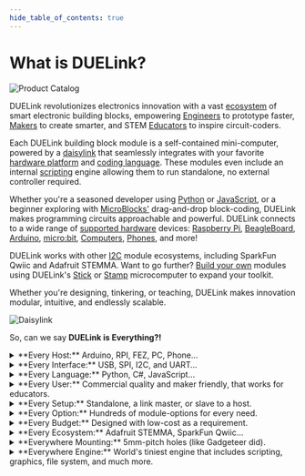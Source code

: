 ```yaml
---
hide_table_of_contents: true
---
```


# What is DUELink?


![Product Catalog](pathname:///img/duelink-modules.png)

DUELink revolutionizes electronics innovation with a vast [ecosystem](./catalog/intro) of smart electronic building blocks, empowering [Engineers](./engineers) to prototype faster, [Makers](./makers) to create smarter, and STEM [Educators](./educators) to inspire circuit-coders.

Each DUELink building block module is a self-contained mini-computer, powered by a [daisylink](./engine/daisylink) that seamlessly integrates with your favorite [hardware platform](./hw/intro) and [coding language](./language/intro). These modules even include an internal [scripting](./engine/scripting) engine allowing them to run standalone, no external controller required.

Whether you're a seasoned developer using [Python](./language/python) or [JavaScript](./language/javascript), or a beginner exploring with [MicroBlocks'](./language/microblocks) drag-and-drop block-coding, DUELink makes programming circuits approachable and powerful. DUELink connects to a wide range of [supported hardware](./hw/intro) devices: [Raspberry Pi](./hw/raspberry-pi), [BeagleBoard](./hw/beagleboard), [Arduino](./hw/arduino), [micro:bit](./hw/microbit), [Computers](./hw/pc-laptop), [Phones](./hw/phone-tablet), and more!

DUELink works with other [I2C](./interface/i2c) module ecosystems, including SparkFun Qwiic and Adafruit STEMMA. Want to go further? [Build your own](./catalog/third-party) modules using DUELink's [Stick](./catalog/microcomputer/stick) or [Stamp](./catalog/microcomputer/stamp) microcomputer to expand your toolkit.

Whether you're designing, tinkering, or teaching, DUELink makes innovation modular, intuitive, and endlessly scalable.

![Daisylink](pathname:///img/daisylink.png)

So, can we say **DUELink is Everything?!**

<details>
  <summary>**Every Host:** Arduino, RPI, FEZ, PC, Phone…</summary>

**What do you mean by every host?**

You can continue to use your favorite board and then “link” it to one, or a hundred, DUELink modules. 
We have covered many [supported hardware](./hw/intro) options but you can even go [beyond](./hw/beyond).
</details>

<details>
  <summary>**Every Interface:** USB, SPI, I2C, and UART…</summary>

**Does it really work with every interface?**

Yes…almost! Every single DUELink module supports [multiple interfaces](./interface/intro), including [USB](./interface/usb), 
[Serial UART](./interface/uart), and [I2C](./interface/i2c). That is how these modules connect to your favorite hardware. But then, 
each module has a [Downlink](./interface/downlink) connection allowing you to [Daisylink](./engine/daisylink) hundreds of modules .
</details>

<details>
  <summary>**Every Language:** Python, C#, JavaScript…</summary>

**You couldn't really support every coding language! Could you?**

We support the top [languages](./language/intro) including [Python](./language/python) and 
 [JavaScript](./language/javascript) allowing control over a [PC](./hw/pc-laptop)/ 
a [phone](./hw/phone-tablet) or [Raspberry Pi](./hw/raspberry-pi) / [Arduino](./hw/arduino). However we go beyond that and let you run modules 
[standalone](./language/standalone) in many ways, including [Arduino](./hw/arduino),
[MicroBlocks](./language/microblocks), and the internal [Scripting Language](./engine/scripting).

If [Excel](./language/excel) can control a sensor, then anything can!
</details>

<details>
  <summary>**Every User:** Commercial quality and maker friendly, that works for educators.</summary>

**How can this work for an engineer, but also work for a student?!**

DUELink is designed by commercial engineers who are involved with STEM education. We know what [engineers](./engineers) need 
but also work with [educators](./educators). We do not stop there, we are also [makers](./makers) during our free time.
</details>

<details>
  <summary>**Every Setup:** Standalone, a link master, or slave to a host.</summary>

**How can it run standalone or run with my favorite board/setup?**

Each module has a mini computer allowing it to run [standalone](./language/standalone) using its [Scripting Engine](./engine/scripting). This engine can also be commanded using your favorite [hardware](./hw/intro), such as [Raspberry Pi](./hw/raspberry-pi) or 
[Micro:bit](./hw/microbit) or even control the modules from a [PC](./hw/pc-laptop). 

Still not satisfied? Load the module with [MicroBlocks](./language/microblocks) and use an easy block coding interface, or use 
[Arduino](./hw/arduino) and take advantage of massive community resources.
</details>

<details>
  <summary>**Every Option:** Hundreds of module-options for every need.</summary>

**Where do you get “hundreds of options”?**

We are just getting started and there is a [catalog](./catalog/intro) with 100s of modules available. We dream of a day where there is a DUELink module for every single technology and need. We are not doing it alone! [Third-party modules](./catalog/third-party) are encouraged. We have open [Specifications](./specs) to help you make your own. 

If you do not want to deal with tiny chip soldering, we have a very tiny module for you, called [Stick](./catalog/microcomputer/stick). Another one is [Stamp](./catalog/microcomputer/stamp), which is the size of… you guessed it… a stamp!
</details>

<details>
  <summary>**Every Budget:** Designed with low-cost as a requirement.</summary>

**Any budget? I am not seeing a $1 module!**

Yes, modules that are designed, manufactured, and supported in Michigan, USA are not at “Alibaba-level” pricing. The good news is that the modules are priced 
right if you factor in the time needed to get the job done effectively. But hold on, you can also have a hybrid option where basic needs can be met by the “$1 button” but then utilize DUELink's advanced modules for other tasks. Of course, we would love it if you can support us with all your needs as this will help in covering the research and development of future modules that you might really need one day.
</details>

<details>
  <summary>**Every Ecosystem:** Adafruit STEMMA, SparkFun Qwiic…</summary>

**How does DUELink work with any Ecosystem?**

If you are using an ecosystem that uses a JST connector, like Adafruit STEMMA QT or Sparkfun Qwiic, than you are half way there! These ecosystems use  I2C bus to connect to their modules. Since one of the supported interfaces is [I2C](./interface/i2c), DUELink and these ecosystems 
can play together nicely as explained on the [I2C](./interface/i2c) page. Similarly, systems like Seeed Studio Grove will work but you will need an adaptor cable due to the different connector size.

If you are using something very different from JST/I2C connections then that works separately and you only 
need a standard [Connector](./catalog/accessory/connector) to start [wiring](./catalog/accessory/cable) modules. We even have a [Breakout](./catalog/accessory/breakout) for easier wiring. You have the option to use one of the [Interfaces](./interface/intro), including [USB](./interface/usb), [I2C](./interface/i2c), and [Serial UART](./interface/uart)
</details>

<details>
  <summary>**Everywhere Mounting:** 5mm-pitch holes (like Gadgeteer did).</summary>

**Can modules be mounted?**

A universal rule is the [specification](./specs) of 5mm-pitched-holes. This allows for universal mounting, like with the available [Holey boards](./catalog/accessory/holey-board).

We even give you some [mounting hardware](./catalog/accessory/mount-hw) options! This rule helps when designing 3D packages or when building laser-cut enclosures.
</details>

<details>
  <summary>**Everywhere Engine:** World's tiniest engine that includes scripting, graphics, file system, and much more.</summary>

**How can a simple engine go everywhere?**

The DUELink [engine](./engine/intro) is very powerful for its size! It lives on every single module and includes a [Scripting Language](./engine/scripting)
with an extensive [Standard Library](./engine/stdlib) and support for [Graphics](./engine/graphics), [File System](./engine/filesystem), and far beyond!
</details>


